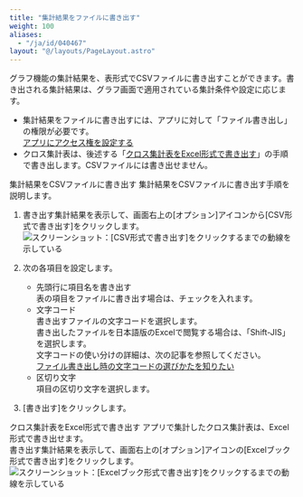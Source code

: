 ```yaml
---
title: "集計結果をファイルに書き出す"
weight: 100
aliases:
  - "/ja/id/040467"
layout: "@/layouts/PageLayout.astro"
---
```




グラフ機能の集計結果を、表形式でCSVファイルに書き出すことができます。書き出される集計結果は、グラフ画面で適用されている集計条件や設定に応じます。

<Note>

* 集計結果をファイルに書き出すには、アプリに対して「ファイル書き出し」の権限が必要です。  
  [アプリにアクセス権を設定する](/k/ja/id/040589.html)
* クロス集計表は、後述する「[クロス集計表をExcel形式で書き出す](#summarize_export_summary_20)」の手順で書き出します。CSVファイルには書き出せません。

</Note>

<Heading id="summarize_export_summary_10">集計結果をCSVファイルに書き出す</Heading>
集計結果をCSVファイルに書き出す手順を説明します。

1. 書き出す集計結果を表示して、画面右上の[オプション]アイコンから[CSV形式で書き出す]をクリックします。
   <Img src="/k/kintone/img-ja/export_summary_img01.png" alt="スクリーンショット：[CSV形式で書き出す]をクリックするまでの動線を示している" />

1. 次の各項目を設定します。
    * 先頭行に項目名を書き出す  
      表の項目をファイルに書き出す場合は、チェックを入れます。
    * 文字コード  
      書き出すファイルの文字コードを選択します。  
      書き出したファイルを日本語版のExcelで閲覧する場合は、「Shift-JIS」を選択します。  
      文字コードの使い分けの詳細は、次の記事を参照してください。  
      [ファイル書き出し時の文字コードの選びかたを知りたい](/k/ja/id/040169.html)
    * 区切り文字  
      項目の区切り文字を選択します。

1. [書き出す]をクリックします。

<Heading id="summarize_export_summary_20">クロス集計表をExcel形式で書き出す</Heading>
アプリで集計したクロス集計表は、Excel形式で書き出せます。  
書き出す集計結果を表示して、画面右上の[オプション]アイコンの[Excelブック形式で書き出す]をクリックします。
<Img src="/k/kintone/img-ja/export_summary_img04_1_1.png" alt="スクリーンショット：[Excelブック形式で書き出す]をクリックするまでの動線を示している" />
